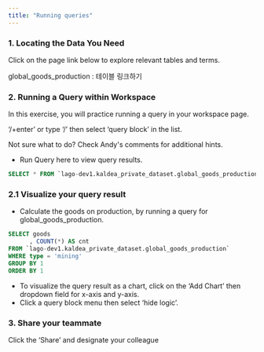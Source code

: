 ```yaml
---
title: "Running queries"
---
```


### 1. Locating the Data You Need

Click on the page link below to explore relevant tables and terms.

global_goods_production : 테이블 링크하기

### 2. Running a Query within Workspace

In this exercise, you will practice running a query in your workspace page.

‘/+enter’ or type ‘/’ then select ‘query block’ in the list.

<Info>Not sure what to do? Check Andy's comments for additional hints.</Info>

- Run Query here to view query results.

```sql
SELECT * FROM `lago-dev1.kaldea_private_dataset.global_goods_production` LIMIT 10
```

### 2.1 Visualize your query result

- Calculate the goods on production, by running a query for
  global_goods_production.

```sql
SELECT goods
      , COUNT(*) AS cnt
FROM `lago-dev1.kaldea_private_dataset.global_goods_production`
WHERE type = 'mining'
GROUP BY 1
ORDER BY 1
```

- To visualize the query result as a chart, click on the ‘Add Chart’ then
  dropdown field for x-axis and y-axis.
- Click a query block menu then select ‘hide logic’.

### 3. Share your teammate

Click the ‘Share’ and designate your colleague
